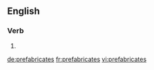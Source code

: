 ==English==

===Verb===
{{head|en|verb form}}

# {{en-third-person singular of|prefabricate}}

[[de:prefabricates]]
[[fr:prefabricates]]
[[vi:prefabricates]]